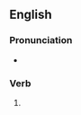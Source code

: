 ==English==

===Pronunciation===
* {{IPA|en|/ˌɛfləˈɹɛst/}}

===Verb===
{{head|en|verb form}}

# {{en-past of|effloresce}}